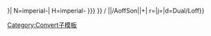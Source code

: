 <includeonly>{{convert/{{{2|to}}}/AoffSon|{{{1}}}|{{{3}}}|
n=imperial-{{{n}}}|
h=imperial-{{{h|{{{n}}}}}}|
N=imperial-{{{n}}}|
H=imperial-{{{h|{{{n}}} }}}<!--
--endconvert/{2}/AoffSon-->}} / <!--
-->{{convert/{{#ifeq:{{{4}}}|def|{{{o|}}}|{{{4}}}}}<!--endifeq--
-->|{{{1}}}|{{{2}}}/AoffSon|{{{3}}}|{{{s}}}+{{{b}}}|<!--
-->r={{{r}}}|j={{{j}}}|d=Dual/Loff}}</includeonly><noinclude>

[[Category:Convert子模板]]
</noinclude>